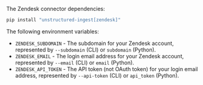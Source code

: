 The Zendesk connector dependencies:

```bash CLI, Python
pip install "unstructured-ingest[zendesk]"
```


<AdditionalIngestDependencies />

The following environment variables:

- `ZENDESK_SUBDOMAIN` - The subdomain for your Zendesk account, represented by `--subdomain` (CLI) or `subdomain` (Python).
- `ZENDESK_EMAIL` - The login email address for your Zendesk account, represented by `--email` (CLI) or `email` (Python).
- `ZENDESK_API_TOKEN` - The API token (not OAuth token) for your login email address, represented by `--api-token` (CLI) or `api_token` (Python).